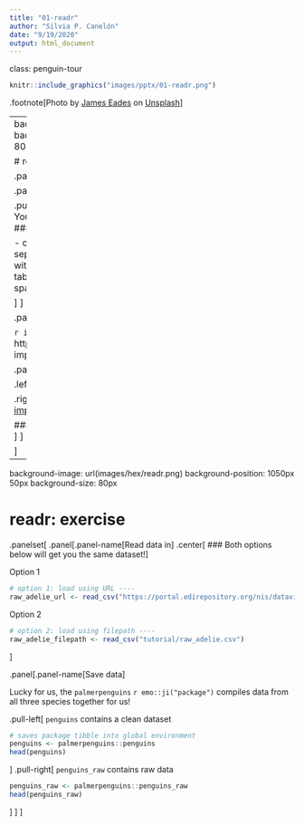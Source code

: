 ```yaml
---
title: "01-readr"
author: "Silvia P. Canelón"
date: "9/19/2020"
output: html_document
---
```


class: penguin-tour

```r
knitr::include_graphics("images/pptx/01-readr.png")
```

.footnote[<span>Photo by <a href="https://unsplash.com/@eadesstudio?utm_source=unsplash&amp;utm_medium=referral&amp;utm_content=creditCopyText">James Eades</a> on <a href="https://unsplash.com/collections/12240655/palmerpenguins/d5aed8c855e26061e5e651d3f180b76d?utm_source=unsplash&amp;utm_medium=referral&amp;utm_content=creditCopyText">Unsplash</a></span>
]

---
background-image: url(images/hex/readr.png)
background-position: 1050px 50px
background-size: 80px
  
# readr: info

.panelset[

.panel[.panel-name[Overview]

.pull-left[
### Importing data is the very first step! <br/> You can use `readr` to import rectangular data.
]
.pull-right[
### You can import...

- comma separated (CSV) files with `read_csv()`
- tab separated files with `read_tsv()`
- general delimited files with `read_delim()`
- fixed width files with `read_fwf()`
- tabular files where columns are separated by white-space with `read_table()`
- web log files with `read_log()` 

]
]

.panel[.panel-name[Cheatsheet]

`r icon::fa("file-pdf")` PDF: https://github.com/rstudio/cheatsheets/raw/master/data-import.pdf
![](https://raw.githubusercontent.com/rstudio/cheatsheets/master/pngs/thumbnails/data-import-cheatsheet-thumbs.png)
]

.panel[.panel-name[Reading]

.left-column[
```r
knitr::include_graphics("images/r4ds-cover.png")
```
]

.right-column[
### R for Data Science: [Ch 11 Data import](https://r4ds.had.co.nz/data-import.html)

### Package documentation: https://readr.tidyverse.org/
]
]

]

---
background-image: url(images/hex/readr.png)
background-position: 1050px 50px
background-size: 80px

# readr: exercise

.panelset[
.panel[.panel-name[Read data in]
.center[
### Both options below will get you the same dataset!]

Option 1
```r
# option 1: load using URL ----
raw_adelie_url <- read_csv("https://portal.edirepository.org/nis/dataviewer?packageid=knb-lter-pal.219.3&entityid=002f3893385f710df69eeebe893144ff")
```

Option 2
```r
# option 2: load using filepath ----
raw_adelie_filepath <- read_csv("tutorial/raw_adelie.csv")
```
]

.panel[.panel-name[Save data]

Lucky for us, the `palmerpenguins` `r emo::ji("package")` compiles data from all three species together for us!

.pull-left[
`penguins` contains a clean dataset
```r
# saves package tibble into global environment
penguins <- palmerpenguins::penguins 
head(penguins)
```
]
.pull-right[
`penguins_raw` contains raw data
```r
penguins_raw <- palmerpenguins::penguins_raw
head(penguins_raw)
```
]
]
]
